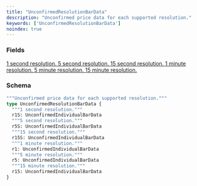 ```yaml
---
title: "UnconfirmedResolutionBarData"
description: "Unconfirmed price data for each supported resolution."
keywords: ['UnconfirmedResolutionBarData']
noindex: true
---
```


### Fields

<a href="/api-reference/types/unconfirmedindividualbardata">
  <ResponseField name="r1S" type="UnconfirmedIndividualBarData">
    1 second resolution.
  </ResponseField>
</a>

<a href="/api-reference/types/unconfirmedindividualbardata">
  <ResponseField name="r5S" type="UnconfirmedIndividualBarData">
    5 second resolution.
  </ResponseField>
</a>

<a href="/api-reference/types/unconfirmedindividualbardata">
  <ResponseField name="r15S" type="UnconfirmedIndividualBarData">
    15 second resolution.
  </ResponseField>
</a>

<a href="/api-reference/types/unconfirmedindividualbardata">
  <ResponseField name="r1" type="UnconfirmedIndividualBarData">
    1 minute resolution.
  </ResponseField>
</a>

<a href="/api-reference/types/unconfirmedindividualbardata">
  <ResponseField name="r5" type="UnconfirmedIndividualBarData">
    5 minute resolution.
  </ResponseField>
</a>

<a href="/api-reference/types/unconfirmedindividualbardata">
  <ResponseField name="r15" type="UnconfirmedIndividualBarData">
    15 minute resolution.
  </ResponseField>
</a>

### Schema


```graphql 
"""Unconfirmed price data for each supported resolution."""
type UnconfirmedResolutionBarData {
  """1 second resolution."""
  r1S: UnconfirmedIndividualBarData
  """5 second resolution."""
  r5S: UnconfirmedIndividualBarData
  """15 second resolution."""
  r15S: UnconfirmedIndividualBarData
  """1 minute resolution."""
  r1: UnconfirmedIndividualBarData
  """5 minute resolution."""
  r5: UnconfirmedIndividualBarData
  """15 minute resolution."""
  r15: UnconfirmedIndividualBarData
}
```
